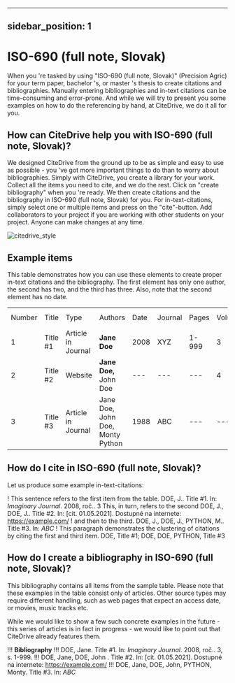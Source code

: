 
---
sidebar_position: 1
---

# ISO-690 (full note, Slovak)

When you 're tasked by using "ISO-690 (full note, Slovak)" (Precision Agric) for your term paper, bachelor 's, or master 's thesis to create citations and bibliographies.
Manually entering bibliographies and in-text citations can be time-consuming and error-prone. And while we will try to present you some examples on how to do the referencing by hand, at CiteDrive, we do it all for you.

<!---
## About  ISO-690 (full note, Slovak)

* Title: ISO-690 (full note, Slovak)
* Short Title (Id): Precision Agric)
* Authors: ISO-690 (full note, Slovak)
* Download: ISO-690 (full note, Slovak)
 --->

## How can CiteDrive help you with ISO-690 (full note, Slovak)?

We designed CiteDrive from the ground up to be as simple and easy to use as possible - you 've got more important things to do than to worry about bibliographies. Simply with CiteDrive, you create a library for your work. Collect all the items you need to cite, and we do the rest. Click on "create bibliography" when you 're ready. We then create citations and the bibliography in ISO-690 (full note, Slovak) for you. For in-text-citations, simply select one or multiple items and press on the "cite"-button. Add collaborators to your project if you are working with other students on your project. Anyone can make changes at any time.


![citedrive_style](images/iso690-full-note-slovak.svg "Choose ISO-690 (full note, Slovak) in the CiteDrive App")


## Example items

This table demonstrates how you can use these elements to create proper in-text citations and the bibliography. The first element has only one author, the second has two, and the third has three. Also, note that the second element has no date.


<table>
  <tr>
   <td>Number
   </td>
   <td>Title
   </td>
   <td>Type
   </td>
   <td>Authors
   </td>
   <td>Date
   </td>
   <td>Journal
   </td>
   <td>Pages
   </td>
   <td>Volume
   </td>
   <td>Issue
   </td>
   <td>Access Date
   </td>
  </tr>
  <tr>
   <td>1
   </td>
   <td>Title #1
   </td>
   <td>Article in Journal
   </td>
   <td><strong>Jane Doe</strong>
   </td>
   <td>2008
   </td>
   <td>XYZ
   </td>
   <td>1-999
   </td>
   <td>3
   </td>
   <td>2
   </td>
   <td>--
   </td>
  </tr>
  <tr>
   <td>
2
   </td>
   <td>Title #2
   </td>
   <td>Website
   </td>
   <td><strong>Jane Doe, </strong>John Doe
   </td>
   <td>---
   </td>
   <td>---
   </td>
   <td>---
   </td>
   <td>4
   </td>
   <td>---
   </td>
   <td>2020-05-01
   </td>
  </tr>
  <tr>
   <td>3
   </td>
   <td>Title #3
   </td>
   <td>Article in Journal
   </td>
   <td>Jane Doe, John Doe, Monty Python
   </td>
   <td>1988
   </td>
   <td>ABC
   </td>
   <td>---
   </td>
   <td>---
   </td>
   <td>16
   </td>
   <td>---
   </td>
  </tr>
</table>



## How do I cite in  ISO-690 (full note, Slovak)?

Let us produce some example in-text-citations:

! This sentence refers to the first item from the table. DOE, J.. Title #1. In: <i>Imaginary Journal</i>. 2008, roč.. 3 This, in turn, refers to the second DOE, J., DOE, J.. Title #2. In:  [cit. 01.05.2021]. Dostupné na internete: https://example.com/
! and then to the third.  DOE, J., DOE, J., PYTHON, M.. Title #3. In: <i>ABC</i>
! This paragraph demonstrates the clustering of citations by citing the first and third item. DOE, Title #1; DOE, DOE, PYTHON, Title #3



## How do I create a bibliography in ISO-690 (full note, Slovak)?

This bibliography contains all items from the sample table. Please note that these examples in the table consist only of articles. Other source types may require different handling, such as web pages that expect an access date, or movies, music tracks etc.

While we would like to show a few such concrete examples in the future - this series of articles is in fact in progress - we would like to point out that CiteDrive already features them.


!!! **Bibliography**
!!! DOE, Jane. Title #1. In: <i>Imaginary Journal</i>. 2008, roč.. 3, s. 1-999.
!!! DOE, Jane, DOE, John . Title #2. In:  [cit. 01.05.2021]. Dostupné na internete: https://example.com/
!!! DOE, Jane, DOE, John, PYTHON, Monty. Title #3. In: <i>ABC</i>


```
        